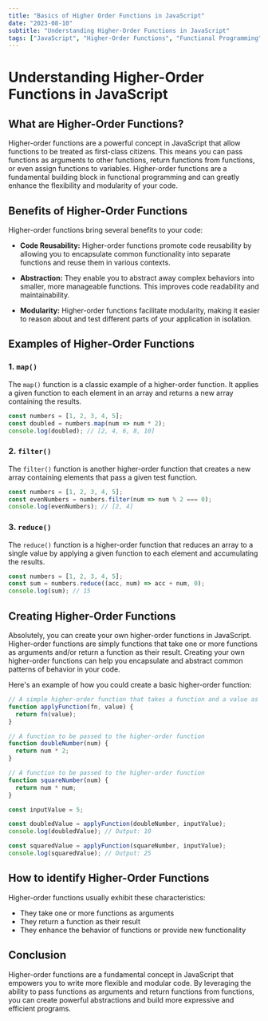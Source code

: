 ```yaml
---
title: "Basics of Higher Order Functions in JavaScript"
date: "2023-08-10"
subtitle: "Understanding Higher-Order Functions in JavaScript"
tags: ["JavaScript", "Higher-Order Functions", "Functional Programming", "Modularity", "Code Reusability", "Abstraction"]
---
```


# Understanding Higher-Order Functions in JavaScript

## What are Higher-Order Functions?

Higher-order functions are a powerful concept in JavaScript that allow functions to be treated as first-class citizens. 
This means you can pass functions as arguments to other functions, return functions from functions, 
or even assign functions to variables. Higher-order functions are a fundamental building block in functional 
programming and can greatly enhance the flexibility and modularity of your code.

## Benefits of Higher-Order Functions

Higher-order functions bring several benefits to your code:

- **Code Reusability:** Higher-order functions promote code reusability by allowing you
    to encapsulate common functionality into separate functions and reuse them in various contexts.

- **Abstraction:** They enable you to abstract away complex behaviors into smaller, more manageable functions. 
    This improves code readability and maintainability.

- **Modularity:** Higher-order functions facilitate modularity, making it easier to reason about and test
    different parts of your application in isolation.

## Examples of Higher-Order Functions

### 1. `map()`

The `map()` function is a classic example of a higher-order function. It applies a given function to each element
in an array and returns a new array containing the results.

```javascript
const numbers = [1, 2, 3, 4, 5];
const doubled = numbers.map(num => num * 2);
console.log(doubled); // [2, 4, 6, 8, 10]

```

### 2. `filter()`

The `filter()` function is another higher-order function that creates a new array containing elements that pass a given test function.

```javascript
const numbers = [1, 2, 3, 4, 5];
const evenNumbers = numbers.filter(num => num % 2 === 0);
console.log(evenNumbers); // [2, 4]

```

### 3. `reduce()`

The `reduce()` function is a higher-order function that reduces an array to a 
single value by applying a given function to each element and accumulating the results.

```javascript
const numbers = [1, 2, 3, 4, 5];
const sum = numbers.reduce((acc, num) => acc + num, 0);
console.log(sum); // 15

```

## Creating Higher-Order Functions

Absolutely, you can create your own higher-order functions in JavaScript. Higher-order functions
are simply functions that take one or more functions as arguments and/or return a function as their result. 
Creating your own higher-order functions 
can help you encapsulate and abstract common patterns of behavior in your code.

Here's an example of how you could create a basic higher-order function:

```javascript
// A simple higher-order function that takes a function and a value as arguments
function applyFunction(fn, value) {
  return fn(value);
}

// A function to be passed to the higher-order function
function doubleNumber(num) {
  return num * 2;
}

// A function to be passed to the higher-order function
function squareNumber(num) {
  return num * num;
}

const inputValue = 5;

const doubledValue = applyFunction(doubleNumber, inputValue);
console.log(doubledValue); // Output: 10

const squaredValue = applyFunction(squareNumber, inputValue);
console.log(squaredValue); // Output: 25

```

## How to identify Higher-Order Functions

Higher-order functions usually exhibit these characteristics:

- They take one or more functions as arguments 
- They return a function as their result
- They enhance the behavior of functions or provide new functionality


## Conclusion

Higher-order functions are a fundamental concept in JavaScript that empowers you to write more flexible
and modular code. By leveraging the ability to pass functions as arguments and return functions
from functions, you can create powerful abstractions and build more expressive and efficient programs.